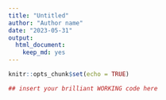 ```yaml
---
title: "Untitled"
author: "Author name"
date: "2023-05-31"
output: 
  html_document: 
    keep_md: yes
---
```


```r
knitr::opts_chunk$set(echo = TRUE)
```

```r
## insert your brilliant WORKING code here
```